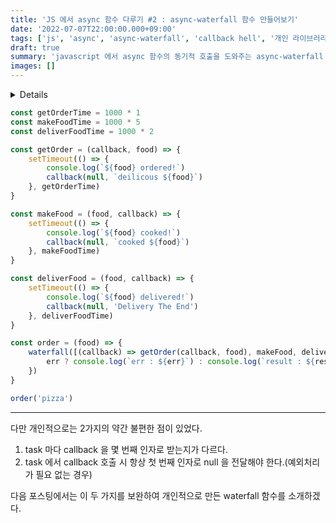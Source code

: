 ```yaml
---
title: 'JS 에서 async 함수 다루기 #2 : async-waterfall 함수 만들어보기'
date: '2022-07-07T22:00:00.000+09:00'
tags: ['js', 'async', 'async-waterfall', 'callback hell', '개인 라이브러리']
draft: true
summary: 'javascript 에서 async 함수의 동기적 호출을 도와주는 async-waterfall 만들어보기'
images: []
---
```


<details expand={true}>
    <div markdown={'1'}>
        - 9년전에 만들어졌지만 어려움 - 여전히 제법 씀 - 내가 만든 코드 소개 - npm 등록 예정
    </div>
</details>

```javascript
const getOrderTime = 1000 * 1
const makeFoodTime = 1000 * 5
const deliverFoodTime = 1000 * 2

const getOrder = (callback, food) => {
    setTimeout(() => {
        console.log(`${food} ordered!`)
        callback(null, `deilicous ${food}`)
    }, getOrderTime)
}

const makeFood = (food, callback) => {
    setTimeout(() => {
        console.log(`${food} cooked!`)
        callback(null, `cooked ${food}`)
    }, makeFoodTime)
}

const deliverFood = (food, callback) => {
    setTimeout(() => {
        console.log(`${food} delivered!`)
        callback(null, 'Delivery The End')
    }, deliverFoodTime)
}

const order = (food) => {
    waterfall([(callback) => getOrder(callback, food), makeFood, deliverFood], (err, result) => {
        err ? console.log(`err : ${err}`) : console.log(`result : ${result}`)
    })
}

order('pizza')
```

---

다만 개인적으로는 2가지의 약간 불편한 점이 있었다.

1. task 마다 callback 을 몇 번째 인자로 받는지가 다르다.
2. task 에서 callback 호출 시 항상 첫 번째 인자로 null 을 전달해야 한다.(예외처리가 필요 없는 경우)

다음 포스팅에서는 이 두 가지를 보완하여 개인적으로 만든 waterfall 함수를 소개하겠다.
